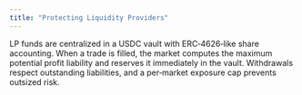 ```yaml
---
title: "Protecting Liquidity Providers"
---
```


LP funds are centralized in a USDC vault with ERC‑4626‑like share accounting. When a trade is filled, the market computes the maximum potential profit liability and reserves it immediately in the vault. Withdrawals respect outstanding liabilities, and a per‑market exposure cap prevents outsized risk.